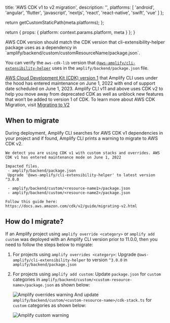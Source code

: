 
  title: 'AWS CDK v1 to v2 migration',
  description: '',
  platforms: [
    'android',
    'angular',
    'flutter',
    'javascript',
    'nextjs',
    'react',
    'react-native',
    'swift',
    'vue'
  ]
};

  return getCustomStaticPath(meta.platforms);
};

  return {
    props: {
      platform: context.params.platform,
      meta
    }
  };
}

<Callout>
AWS CDK version should match the CDK version that cli-extensibility-helper package uses as a dependency in `amplify/backend/custom/customResourceName/package.json`.

You can verify the `aws-cdk-lib` version that [`@aws-amplify/cli-extensibility-helper`](https://www.npmjs.com/package/@aws-amplify/cli-extensibility-helper?activeTab=explore) uses in the `amplify/backend/package.json` file.

</Callout>

[AWS Cloud Development Kit (CDK) version 1](https://docs.aws.amazon.com/cdk/v1/guide/home.html) that Amplify CLI uses under the hood has entered maintenance on June 1, 2022 with end of support date scheduled on June 1, 2023. Amplify CLI v11 and above uses CDK v2 to help you move away from deprecated CDK as well as unblock new features that won’t be added to version 1 of CDK. To learn more about AWS CDK Migration, visit [Migrating to V2](https://docs.aws.amazon.com/cdk/v2/guide/migrating-v2.html)

## When to migrate

During deployment, Amplify CLI searches for AWS CDK v1 dependencies in your project and if found, Amplify CLI prints a warning to migrate to AWS CDK v2.

```console
We detect you are using CDK v1 with custom stacks and overrides. AWS CDK v1 has entered maintenance mode on June 1, 2022

Impacted files.
 - amplify/backend/package.json
 Upgrade '@aws-amplify/cli-extensibility-helper' to latest version ^3.0.0

 - amplify/backend/custom/<resource-name1>/package.json
 - amplify/backend/custom/<resource-name2>/package.json

Follow this guide here: https://docs.aws.amazon.com/cdk/v2/guide/migrating-v2.html
```

## How do I migrate?

If an Amplify project using `amplify override <category>` or `amplify add custom` was deployed with an Amplify CLI version prior to 11.0.0, then you need to follow the steps below to migrate:

1. For projects using `amplify overrides <category>`: Upgrade `@aws-amplify/cli-extensibility-helper` to version `^3.0.0` in `amplify/backend/package.json`
2. For projects using `amplify add custom`: Update `package.json` for `custom` categories in `amplify/backend/custom/<custom-resource-name>/package.json` as shown below:

   ![Amplify overrides warning](/images/ts-guide-cdk-package.png) And update `amplify/backend/custom/<custom-resource-name>/cdk-stack.ts` for `custom` categories as shown below:

   ![Amplify custom warning](/images/ts-guide-cdk.png)
